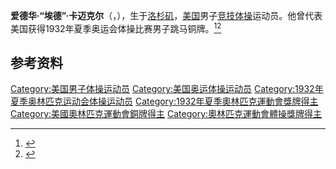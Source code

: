 {{NoteTA|G1=Sports}}
'''爱德华·“埃德”·卡迈克尔'''（{{lang-en|Edward "Ed" Carmichael}}，{{bd|1907年|1月2日|1960年|8月3日}}），生于[[洛杉矶|洛杉矶]]，[[美国|美国]]男子[[竞技体操|竞技体操]]运动员。他曾代表美国获得1932年夏季奥运会体操比赛男子跳马铜牌。<ref>{{Cite web|title=Edward CARMICHAEL|url=https://www.olympic.org/edward-carmichael|accessdate=2021-03-31|work=International Olympic Committee|archive-date=2017-03-27|archive-url=https://web.archive.org/web/20170327131811/https://www.olympic.org/edward-carmichael|dead-url=no}}</ref><ref>{{cite web|url=https://www.olympedia.org/athletes/31301|title=Ed Carmichael|work=Olympedia|accessdate=2021-04-01|archive-date=2021-05-21|archive-url=https://web.archive.org/web/20210521210955/https://www.olympedia.org/athletes/31301|dead-url=no}}</ref>

== 参考资料 ==
{{reflist}}

{{Authority control}}
{{DEFAULTSORT:Carmichael, Ed}}
[[Category:美国男子体操运动员|Category:美国男子体操运动员]]
[[Category:美国奥运体操运动员|Category:美国奥运体操运动员]]
[[Category:1932年夏季奥林匹克运动会体操运动员|Category:1932年夏季奥林匹克运动会体操运动员]]
[[Category:1932年夏季奧林匹克運動會獎牌得主|Category:1932年夏季奧林匹克運動會獎牌得主]]
[[Category:美國奧林匹克運動會銅牌得主|Category:美國奧林匹克運動會銅牌得主]]
[[Category:奧林匹克運動會體操獎牌得主|Category:奧林匹克運動會體操獎牌得主]]